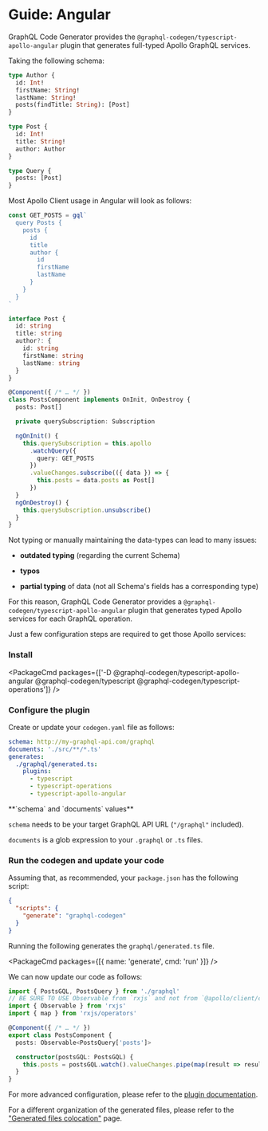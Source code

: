 
# Guide: Angular

GraphQL Code Generator provides the `@graphql-codegen/typescript-apollo-angular` plugin that generates full-typed Apollo GraphQL services.

Taking the following schema:

```graphql filename="schema.graphql"
type Author {
  id: Int!
  firstName: String!
  lastName: String!
  posts(findTitle: String): [Post]
}

type Post {
  id: Int!
  title: String!
  author: Author
}

type Query {
  posts: [Post]
}
```

Most Apollo Client usage in Angular will look as follows:

```ts
const GET_POSTS = gql`
  query Posts {
    posts {
      id
      title
      author {
        id
        firstName
        lastName
      }
    }
  }
`

interface Post {
  id: string
  title: string
  author?: {
    id: string
    firstName: string
    lastName: string
  }
}

@Component({ /* … */ })
class PostsComponent implements OnInit, OnDestroy {
  posts: Post[]

  private querySubscription: Subscription

  ngOnInit() {
    this.querySubscription = this.apollo
      .watchQuery({
        query: GET_POSTS
      })
      .valueChanges.subscribe(({ data }) => {
        this.posts = data.posts as Post[]
      })
  }
  ngOnDestroy() {
    this.querySubscription.unsubscribe()
  }
}
```

Not typing or manually maintaining the data-types can lead to many issues:

- **outdated typing** (regarding the current Schema)

- **typos**

- **partial typing** of data (not all Schema&apos;s fields has a corresponding type)

For this reason, GraphQL Code Generator provides a `@graphql-codegen/typescript-apollo-angular` plugin that generates typed Apollo services for each GraphQL operation.

Just a few configuration steps are required to get those Apollo services:

### Install

<PackageCmd
  packages={['-D @graphql-codegen/typescript-apollo-angular @graphql-codegen/typescript @graphql-codegen/typescript-operations']}
/>

### Configure the plugin

Create or update your `codegen.yaml` file as follows:

```yaml
schema: http://my-graphql-api.com/graphql
documents: './src/**/*.ts'
generates:
  ./graphql/generated.ts:
    plugins:
      - typescript
      - typescript-operations
      - typescript-apollo-angular
```

<Callout>
**`schema` and `documents` values**

`schema` needs to be your target GraphQL API URL (`"/graphql"` included).

`documents` is a glob expression to your `.graphql` or `.ts` files.
</Callout>

### Run the codegen and update your code

Assuming that, as recommended, your `package.json` has the following script:

```json
{
  "scripts": {
    "generate": "graphql-codegen"
  }
}
```

Running the following generates the `graphql/generated.ts` file.

<PackageCmd packages={[{ name: 'generate', cmd: 'run' }]} />

We can now update our code as follows:

```ts
import { PostsGQL, PostsQuery } from './graphql'
// BE SURE TO USE Observable from `rxjs` and not from `@apollo/client/core` when using map
import { Observable } from 'rxjs'
import { map } from 'rxjs/operators'

@Component({ /* … */ })
export class PostsComponent {
  posts: Observable<PostsQuery['posts']>

  constructor(postsGQL: PostsGQL) {
    this.posts = postsGQL.watch().valueChanges.pipe(map(result => result.data.posts))
  }
}
```

For more advanced configuration, please refer to the [plugin documentation](/plugins/typescript-apollo-angular).

For a different organization of the generated files, please refer to the ["Generated files colocation"](/docs/advanced/generated-files-colocation) page.

